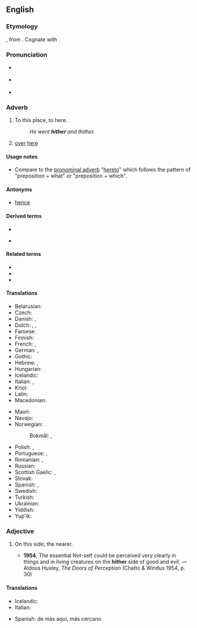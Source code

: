 {{also|hithër}}
==English==

===Etymology===
{{etyl|ang|en}} {{m|ang|hider}}, from {{etyl|gem-pro|en}} {{m|gem-pro|*hidrê}}. Cognate with {{cog|la|citer}}.

===Pronunciation===
* {{a|RP}} {{IPA|/ˈhɪðə/|lang=en}}
* {{a|US}} {{IPA|/ˈhɪðɚ/|lang=en}}
* {{audio|en-us-hither.ogg|Audio (US)|lang=en}}
*: {{rhymes|ɪðə(r)|lang=en}}

===Adverb===
{{en-adv|-}}

# {{lb|en|literary|or|archaic}} To this place, to here.
#: ''He went '''hither''' and thither.''
# [[over]] [[here]]

====Usage notes====
* Compare to the [[pronominal adverb]] "[[hereto]]" which follows the pattern of "preposition + what" or "preposition + which".

====Antonyms====
* [[hence]]

====Derived terms====
{{rel-top4|Terms derived from hither}}
* {{l|en|hitherto}}
{{rel-mid}}
* {{l|en|hitherward}}
{{rel-bottom}}

====Related terms====
* {{l|en|thither}}
* {{l|en|whither}}
* {{l|en|hither and thither}}

====Translations====
{{trans-top|to here}}
* Belarusian: {{t|be|сюды́}}
* Czech: {{t+|cs|sem}}
* Danish: {{t|da|herhen}}, {{t|da|hid}}
* Dutch: {{t+|nl|hierheen}}, {{t+|nl|alhier}}, {{t+|nl|herwaarts}}
* Faroese: {{t|fo|higar}}
* Finnish: {{t+|fi|tänne}}
* French: {{t+|fr|ici}}, {{t+|fr|çà}}
* German: {{t+|de|hierher}}, {{t+|de|hierhin}}
* Gothic: {{t|got|𐌷𐌹𐌳𐍂𐌴}}
* Hebrew: {{t|he|הֲלוֹם|tr=halóm|sc=Hebr}}, {{t+|he|הֵנָּה|tr=héna}}
* Hungarian: {{t+|hu|ide}}
* Icelandic: {{t+|is|hingað}}
* Italian: {{t+|it|qui}}, {{t+|it|qua}}
* Kriol: {{t|rop|dijei}}
* Latin: {{t+|la|hūc}}
* Macedonian: {{t|mk|ваму}}
{{trans-mid}}
* Maori: {{t|mi|mai}}
* Navajo: {{t|nv|wóshdę́ę́ʼ}}
* Norwegian:
*: Bokmål: {{t+|nb|hit}}, {{t+|nb|hitover}}
* Polish: {{t+|pl|tutaj}}, {{t+|pl|dotąd}}
* Portuguese: {{t+|pt|acá}}, {{t|pt|[[para]] [[cá]]}}
* Romanian: {{t+|ro|încoace}}, {{t+|ro|aici}}
* Russian: {{t+|ru|сюда́}}
* Scottish Gaelic: {{t|gd|a-bhos}}, {{t|gd|a-nall}}
* Slovak: {{t|sk|sem}}
* Spanish: {{t+|es|aquí}}, {{t+|es|acá}}
* Swedish: {{t+|sv|hit}}
* Turkish: {{t|tr|buraya}}
* Ukrainian: {{t|uk|сюди́}}
* Yiddish: {{t|yi|אַהער}}
* Yup'ik: {{t|esu|ukani}}
{{trans-bottom}}

===Adjective===
{{en-adj|-}}

# {{lb|en|archaic}} On this side; the nearer.
#* '''1954''', The essential Not-self could be perceived very clearly in things and in living creatures on the '''hither''' side of good and evil. — Aldous Huxley, ''The Doors of Perception'' (Chatto & Windus 1954, p. 30)

====Translations====
{{trans-top|on this side}}
* Icelandic: {{t|is|sem er nær}}
* Italian: {{t|it|citeriore}}
{{trans-mid}}
* Spanish: de más aquí, más cercano
{{trans-bottom}}